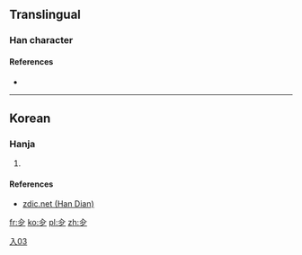 ==Translingual==

===Han character===
{{Han char|rn=11|rad=入|as=03|sn=5|four=|canj=ONI|ids=⿱入夕}}

====References====
* {{Han ref|kx=0126.041|dkj=|dj=|hdz=|uh=34B1|ud=13489|bh=|bd=}}

----

==Korean==

===Hanja===
{{ko-hanja|hangeul=[[몽]]|rv=mong|mr=mong}}

# {{alternative form of|夢|lang=ko}}

====References====
* [http://www.zdic.net/zd/zi2/ZdicE3Zdic92ZdicB1.htm zdic.net (Han Dian)]

[[Category:Korean-only CJKV Characters|入03]]

[[fr:㒱]]
[[ko:㒱]]
[[pl:㒱]]
[[zh:㒱]]